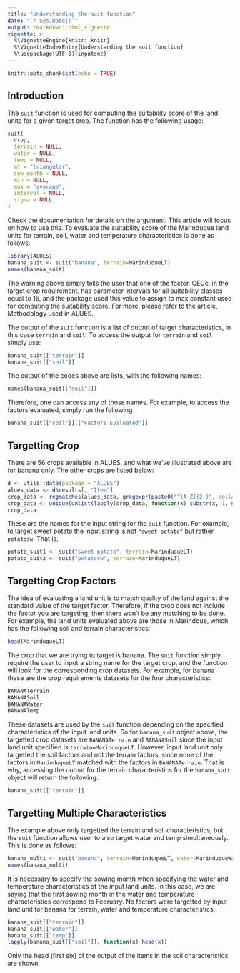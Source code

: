 ```yaml
---
title: "Understanding the suit function"
date: "`r Sys.Date()`"
output: rmarkdown::html_vignette
vignette: >
  %\VignetteEngine{knitr::knitr}
  %\VignetteIndexEntry{Understanding the suit function}
  %\usepackage[UTF-8]{inputenc}
---
```


```r
knitr::opts_chunk$set(echo = TRUE)
```
## Introduction
The `suit` function is used for computing the suitability score of the land units for a given target crop. The function has the following usage:
```r
suit(
  crop,
  terrain = NULL,
  water = NULL,
  temp = NULL,
  mf = "triangular",
  sow_month = NULL,
  min = NULL,
  max = "average",
  interval = NULL,
  sigma = NULL
)
```
Check the documentation for details on the argument. This article will focus on how to use this. To evaluate the suitability score of the Marinduque land units for terrain, soil, water and temperature characteristics is done as follows:
```r
library(ALUES)
banana_suit <- suit("banana", terrain=MarinduqueLT)
names(banana_suit)
```
The warning above simply tells the user that one of the factor, CECc, in the target crop requirement, has parameter intervals for all suitability classes equal to 16, and the package used this value to assign to max constant used for computing the suitability score. For more, please refer to the article, Methodology used in ALUES. 

The output of the `suit` function is a list of output of target characteristics, in this case `terrain` and `soil`. To access the output for `terrain` and `soil` simply use:
```r
banana_suit[["terrain"]]
banana_suit[["soil"]]
```
The output of the codes above are lists, with the following names:
```r
names(banana_suit[["soil"]])
```
Therefore, one can access any of those names. For example, to access the factors evaluated, simply run the following
```r
banana_suit[["soil"]][["Factors Evaluated"]]
```

## Targetting Crop
There are 56 crops available in ALUES, and what we've illustrated above are for banana only. The other crops are listed below:
```r
d <- utils::data(package = "ALUES")
alues_data <- d$results[, "Item"]
crop_data <- regmatches(alues_data, gregexpr(paste0("^[A-Z]{2,}", collapse = "|"), alues_data))
crop_data <- unique(unlist(lapply(crop_data, function(x) substr(x, 1, nchar(x)-1))))
crop_data
```
These are the names for the input string for the `suit` function. For example, to target sweet potato the input string is not `"sweet potato"` but rather `potatosw`. That is,
```r
potato_suit1 <- suit("sweet potato", terrain=MarinduqueLT)
potato_suit2 <- suit("potatosw", terrain=MarinduqueLT)
```

## Targetting Crop Factors
The idea of evaluating a land unit is to match quality of the land against the standard value of the target factor. Therefore, if the crop does not include the factor you are targeting, then there won't be any matching to be done. For example, the land units evaluated above are those in Marindque, which has the following soil and terrain characteristics:
```r
head(MarinduqueLT)
```
The crop that we are trying to target is banana. The `suit` function simply require the user to input a string name for the target crop, and the function will look for the corresponding crop datasets. For example, for banana these are the crop requirements datasets for the four characteristics:
```r
BANANATerrain
BANANASoil
BANANAWater
BANANATemp
```
These datasets are used by the `suit` function depending on the specified characteristics of the input land units. So for `banana_suit` object above, the targetted crop datasets are `BANANATerrain` and `BANANASoil` since the input land unit specified is `terrain=MarinduqueLT`. However, input land unit only targetted the soil factors and not the terrain factors, since none of the factors in `MarinduqueLT` matched with the factors in `BANANATerrain`. That is why, accessing the output for the terrain characteristics for the `banana_suit` object will return the following:
```r
banana_suit[["terrain"]]
```

## Targetting Multiple Characteristics
The example above only targetted the terrain and soil characteristics, but the `suit` function allows user to also target water and temp simultaneously. This is done as follows:
```r
banana_multi <- suit("banana", terrain=MarinduqueLT, water=MarinduqueWater, temp=MarinduqueTemp, sow_month=2)
names(banana_multi)
```
It is necessary to specify the sowing month when specifying the water and temperature characteristics of the input land units. In this case, we are saying that the first sowing month in the water and temperature characteristics correspond to February. No factors were targetted by input land unit for banana for terrain, water and temperature characteristics.
```r
banana_suit[["terrain"]]
banana_suit[["water"]]
banana_suit[["temp"]]
lapply(banana_suit[["soil"]], function(x) head(x))
```
Only the head (first six) of the output of the items in the soil characteristics are shown.